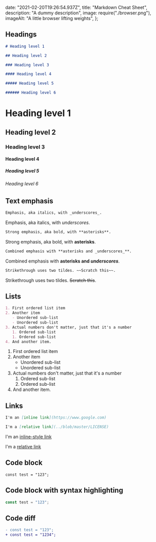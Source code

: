   date: "2021-02-20T19:26:54.937Z",
  title: "Markdown Cheat Sheet",
  description: "A dummy description",
  image: require("./browser.png"),
  imageAlt: "A little browser lifting weights",
};

## Headings

```markdown
# Heading level 1

## Heading level 2

### Heading level 3

#### Heading level 4

##### Heading level 5

###### Heading level 6
```

# Heading level 1

## Heading level 2

### Heading level 3

#### Heading level 4

##### Heading level 5

###### Heading level 6

## Text emphasis

```markdown
Emphasis, aka italics, with _underscores_.
```

Emphasis, aka italics, with _underscores_.

```markdown
Strong emphasis, aka bold, with **asterisks**.
```

Strong emphasis, aka bold, with **asterisks**.

```markdown
Combined emphasis with **asterisks and _underscores_**.
```

Combined emphasis with **asterisks and _underscores_**.

```markdown
Strikethrough uses two tildes. ~~Scratch this~~.
```

Strikethrough uses two tildes. ~~Scratch this~~.

## Lists

```markdown
1. First ordered list item
2. Another item
   - Unordered sub-list
   - Unordered sub-list
3. Actual numbers don't matter, just that it's a number
   1. Ordered sub-list
   1. Ordered sub-list
4. And another item.
```

1. First ordered list item
2. Another item
   - Unordered sub-list
   - Unordered sub-list
3. Actual numbers don't matter, just that it's a number
   1. Ordered sub-list
   1. Ordered sub-list
4. And another item.

## Links

```markdown
I'm an [inline link](https://www.google.com)

I'm a [relative link](../blob/master/LICENSE)
```

I'm an [inline-style link](https://www.google.com)

I'm a [relative link](../blob/master/LICENSE)

## Code block

```
const test = "123";
```

## Code block with syntax highlighting

```typescript
const test = "123";
```

## Code diff

```diff
- const test = "123";
+ const test = "1234";
```
